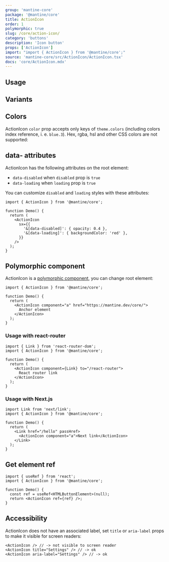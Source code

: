 ```yaml
---
group: 'mantine-core'
package: '@mantine/core'
title: ActionIcon
order: 1
polymorphic: true
slug: /core/action-icon/
category: 'buttons'
description: 'Icon button'
props: ['ActionIcon']
import: "import { ActionIcon } from '@mantine/core';"
source: 'mantine-core/src/ActionIcon/ActionIcon.tsx'
docs: 'core/ActionIcon.mdx'
---
```



## Usage

<Demo data={ActionIconDemos.configurator} />

## Variants

<Demo data={ActionIconDemos.variants} />

## Colors

ActionIcon `color` prop accepts only keys of `theme.colors` (including colors index reference, i. e. `blue.3`). Hex, rgba, hsl and other CSS colors are not supported:

<Demo data={ActionIconDemos.colors} />

## data- attributes

ActionIcon has the following attributes on the root element:

- `data-disabled` when `disabled` prop is `true`
- `data-loading` when `loading` prop is `true`

You can customize `disabled` and `loading` styles with these attributes:

```tsx
import { ActionIcon } from '@mantine/core';

function Demo() {
  return (
    <ActionIcon
      sx={{
        '&[data-disabled]': { opacity: 0.4 },
        '&[data-loading]': { backgroundColor: 'red' },
      }}
    />
  );
}
```

## Polymorphic component

ActionIcon is a [polymorphic component](/guides/polymorphic/), you can change root element:

```tsx
import { ActionIcon } from '@mantine/core';

function Demo() {
  return (
    <ActionIcon component="a" href="https://mantine.dev/core/">
      Anchor element
    </ActionIcon>
  );
}
```

### Usage with react-router

```tsx
import { Link } from 'react-router-dom';
import { ActionIcon } from '@mantine/core';

function Demo() {
  return (
    <ActionIcon component={Link} to="/react-router">
      React router link
    </ActionIcon>
  );
}
```

### Usage with Next.js

```tsx
import Link from 'next/link';
import { ActionIcon } from '@mantine/core';

function Demo() {
  return (
    <Link href="/hello" passHref>
      <ActionIcon component="a">Next link</ActionIcon>
    </Link>
  );
}
```

## Get element ref

```tsx
import { useRef } from 'react';
import { ActionIcon } from '@mantine/core';

function Demo() {
  const ref = useRef<HTMLButtonElement>(null);
  return <ActionIcon ref={ref} />;
}
```

## Accessibility

ActionIcon does not have an associated label, set `title` or `aria-label` props to make it visible for screen readers:

```tsx
<ActionIcon /> // -> not visible to screen reader
<ActionIcon title="Settings" /> // -> ok
<ActionIcon aria-label="Settings" /> // -> ok
```
